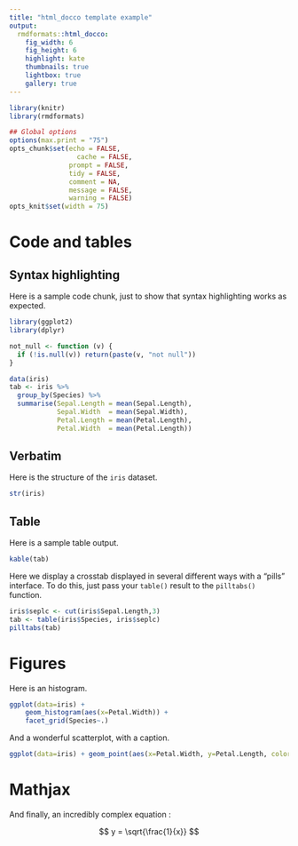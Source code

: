 ```yaml
---
title: "html_docco template example"
output:
  rmdformats::html_docco:
    fig_width: 6
    fig_height: 6
    highlight: kate
    thumbnails: true
    lightbox: true
    gallery: true
---
```



```r
library(knitr)
library(rmdformats)

## Global options
options(max.print = "75")
opts_chunk$set(echo = FALSE,
	             cache = FALSE,
               prompt = FALSE,
               tidy = FALSE,
               comment = NA,
               message = FALSE,
               warning = FALSE)
opts_knit$set(width = 75)
```

# Code and tables

## Syntax highlighting

Here is a sample code chunk, just to show that syntax highlighting works as expected.

```r
library(ggplot2)
library(dplyr)

not_null <- function (v) {
  if (!is.null(v)) return(paste(v, "not null"))
}

data(iris)
tab <- iris %>%
  group_by(Species) %>%
  summarise(Sepal.Length = mean(Sepal.Length),
            Sepal.Width  = mean(Sepal.Width),
            Petal.Length = mean(Petal.Length),
            Petal.Width  = mean(Petal.Length))

```


## Verbatim

Here is the structure of the `iris` dataset.

```r
str(iris)
```

## Table

Here is a sample table output.

```r

kable(tab)

```

Here we display a crosstab displayed in several different ways with a "pills"
interface. To do this, just pass your `table()` result to the `pilltabs()`
function.

```r

iris$seplc <- cut(iris$Sepal.Length,3)
tab <- table(iris$Species, iris$seplc)
pilltabs(tab)

```


# Figures

Here is an histogram.

```r
ggplot(data=iris) +
    geom_histogram(aes(x=Petal.Width)) +
    facet_grid(Species~.)

```

And a wonderful scatterplot, with a caption.

```r
ggplot(data=iris) + geom_point(aes(x=Petal.Width, y=Petal.Length, color=Species))
```

# Mathjax

And finally, an incredibly complex equation :

$$ y = \sqrt{\frac{1}{x}} $$
